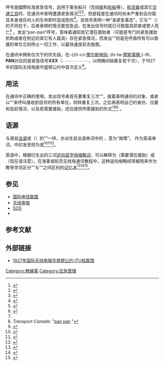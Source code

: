 {{noteTA
|1=zh-cn:信号; zh-tw:訊號;
}}
{{tsl|en|Radiotelephone|无线电话机}}呼号'''{{lang|en|PAN-PAN}}'''是國際标准紧急信号，适用于乘坐船只（包括[[艇|艇]]和[[轮船|轮船]]等）、[[航空器|航空器]]或其它[[载具|交通工具]]时，在通讯中表明遭遇紧急情况<ref name="TCMS">{{cite web | title=Safety and Distress Radiotelephone Procedures | url=http://www.tc.gc.ca/eng/marinesafety/tp-tp9878-menu-662.htm | publisher=Transport Canada | date=28 June 2013 | accessdate=2021-01-14 | archiveurl=https://web.archive.org/web/20130805145407/http://www.tc.gc.ca/eng/marinesafety/tp-tp9878-menu-662.htm | archivedate=2013-08-05 | dead-url=no }}</ref><ref name=callUSCG>{{cite web | author=District Eleven Response (dr) | title=Search and Rescue: Calling the Coast Guard | url=http://www.uscg.mil/d11/dr/CallingTheCG.asp | publisher=United States Coast Guard | date= | accessdate=2021-01-14 | archive-date=2016-12-18 | archive-url=https://web.archive.org/web/20161218074537/https://www.uscg.mil/d11/dr/CallingTheCG.asp | dead-url=no }}</ref><ref name="emprUSCG">{{cite journal | author=1st Coast Guard District | title=Special Notice To Mariners | url=http://www.uscg.mil/d1/prevention/NavInfo/navinfo/documents/A-Emergency_Procedures.PDF | publisher=United States Coast Guard | date=6 September 2001 | accessdate=2021-01-14 | archive-date=2012-10-15 | archive-url=https://web.archive.org/web/20121015181026/http://www.uscg.mil/d1/prevention/NavInfo/navinfo/documents/A-Emergency_Procedures.PDF | dead-url=no }}</ref>，但是程度在通讯时尚未严重到会对载具本身或任何人的生命即时造成危险<ref>{{cite web|url=http://corporationscanada.ic.gc.ca/epic/site/smt-gst.nsf/en/sf00033e.html|archive-url=https://wayback.archive-it.org/all/20110811001724/http://www.ic.gc.ca/eic/site/smt-gst.nsf/eng/sf00033.html|archive-date=2011-08-11|title=RIC-22 — General Radiotelephone Operating Procedures|work=ic.gc.ca|accessdate=2021-01-14|dead-url=yes}}</ref>。该信号表明一种“准紧急事态”，它与“{{lang|en|[[Mayday|Mayday]]}}”（{{tsl|en|distress signal|遇难信号}}）的不同在于，后者表明的情况更加急迫，在发出信号时就已可致载具损害或使人死亡<ref>{{cite web|url=http://corporationscanada.ic.gc.ca/epic/site/smt-gst.nsf/en/sf01334e.html|archive-url=https://wayback.archive-it.org/all/20110811005224/http://www.ic.gc.ca/eic/site/smt-gst.nsf/eng/sf01334.html|archive-date=2011-08-11|title=RIC-22 — General Radiotelephone Operating Procedures|work=ic.gc.ca|accessdate=2021-01-14|dead-url=yes}}</ref> 。发出“pan-pan”呼号，意味着通知其它潜在援助者（可能是专门的紧急援助机构或者在附近的其它有人载具）存在紧急情况，而发出“{{lang|en|Mayday}}”则是在呼救所有可以救援的单位立刻停止一切工作，以最快速度前去施救。

{{lang|en|PAN-PAN}}在通讯中拥有仅次于{{lang|en|Mayday}}的优先级。在-{zh-cn:[[摩尔斯电码|摩尔斯电码]]; zh-tw:[[摩尔斯电码|摩斯電碼]];}-中，'''PAN'''对应的是紧急信号'''XXX'''（<code>-··--··--··-</code>，以明确间隔重复若干次），于1927年的国际无线电报华盛顿公约中首次定义<ref>{{Cite web|url=http://search.itu.int/history/HistoryDigitalCollectionDocLibrary/4.39.43.en.100.pdf#search=mayday|title=International Radiotelegraph Convention of Washington, 1927|pages=87-88|website=search.itu.int|accessdate=2021-01-14|format=PDF|archive-date=2021-01-15|archive-url=https://web.archive.org/web/20210115192356/http://search.itu.int/history/HistoryDigitalCollectionDocLibrary/4.39.43.en.100.pdf#search=mayday|dead-url=no}}</ref>。

== 用法 ==
在通讯中正确的使用{{lang|en|pan-pan}}，发出信号者首先要重复三次“{{lang|en|Pan-pan}}”，接着表明通讯的对象，或者以“{{lang|en|all stations}}”来呼叫接收到信号的所有单位，同样重复三次。之后再表明自己的身份、位置和目前情况，以及若需要援助，还应提供所需援助的形式<ref name=TCMS/><ref>''Transport Canada'': "[http://www.tc.gc.ca/eng/civilaviation/opssvs/secretariat-terminology-glossary-823.htm pan pan] {{Wayback|url=http://www.tc.gc.ca/eng/civilaviation/opssvs/secretariat-terminology-glossary-823.htm |date=20210203101014 }}"</ref><ref name="FAA ATC Order JO7110.65W">{{cite web |url=http://www.faa.gov/documentLibrary/media/Order/ATC.pdf#407 |title=Air Traffic Organization Policy, Order JO7110.65W |publisher=U.S. Department of Transportation, Federal Aviation Administration |accessdate=2021-01-16 |archive-date=2019-06-07 |archive-url=https://web.archive.org/web/20190607135604/https://www.faa.gov/documentLibrary/media/Order/ATC.pdf#407 |dead-url=no }}</ref> 。

== 语源 ==
与源自[[法语|法语]]{{lang|fr|m'aidez}}或{{lang|fr|m'aider}}（{{lang|fr|venez m'aider}}）的“{{lang|en|Mayday}}”一样，{{lang|en|pan-pan}}亦派生自法语单词中的{{lang|fr|panne}} {{IPA-fr|pan|}}，意为“故障”。 作为英语单词，{{lang|en|pan-pan}}中{{lang|en|pan}}的发音则为{{IPAc-en|p|ɑː|n}}或{{IPAc-en|p|æ|n}}<ref name="Hopkinson2008">{{cite book|author=Sara Hopkinson|title=VHF Afloat|url=https://books.google.com/books?id=bl1-DwAAQBAJ&pg=PT53|date=14 November 2008|publisher=Fernhurst Books Limited|isbn=978-1-912177-41-7|pages=53–|quote=The origin of pan pan is from the French "en panne" meaning broken down.|access-date=2021-05-19|archive-date=2021-05-09|archive-url=https://web.archive.org/web/20210509070444/https://books.google.com/books?id=bl1-DwAAQBAJ&pg=PT53}}</ref><ref>{{cite book|title=Popular Electronics|url=https://books.google.com/books?id=zDRQAAAAYAAJ|year=1974|publisher=Ziff-Davis Publishing Company|quote=According to regulations, don't have an emergency unless you know the exact meaning of these three terms: Mayday, Pan and Security. They're of French origin and describe the exact degree of distress.|access-date=2021-05-19|archive-date=2021-05-03|archive-url=https://web.archive.org/web/20210503172355/https://books.google.com/books?id=zDRQAAAAYAAJ}}</ref><ref name="StevensonWaite2011">{{cite book|author1=Angus Stevenson|author2=Maurice Waite|title=Concise Oxford English Dictionary: Luxury Edition|url=https://books.google.com/books?id=sYScAQAAQBAJ&pg=PA1035|date=18 August 2011|publisher=OUP Oxford|isbn=978-0-19-960111-0|pages=1035–|quote=An international radio distress signal, of less urgency than a Mayday signal. Origin 1920s: ''pan'' from Fr. ''panne'' 'breakdown'.|access-date=2021-05-19|archive-date=2021-05-03|archive-url=https://web.archive.org/web/20210503172354/https://books.google.com/books?id=sYScAQAAQBAJ&pg=PA1035}}</ref>。

英语中，根据{{lang|en|PAN}}衍生出的三词[[逆向首字母缩略词|逆向首字母缩略词]]，{{lang|en|PAN}}可以解释为{{lang|en|possible assistance needed}}（需要潜在援助）或{{lang|en|pay attention now}}（现在请注意）。在海事或航空无线电通讯教程中，这种逆向缩略经常被用来作为教导学员区分“{{lang|en|Mayday}}”与“{{lang|en|pan-pan}}”之间区别的[[记忆术|记忆术]]<ref>{{cite web |title=Aviation Radio (AVI30316). Part 1 – Aircraft Radio Operation |url=https://ausacademy.org/topic-category/avi30316_aviationradio/ |website=ausacademy.org |publisher=Australian Unmanned Systems Academy (AUSA) |access-date=3 May 2021 |quote=PAN – As a Three-Letter Acronym (TLA): “Possible assistance needed” “Pay attention now”.  The TLA is derived from “pan” and is used in maritime and aeronautical radio communications courses as a mnemonic to radio and communications operators.  Note: it is very important remember the difference between mayday and pan-pan emergency communications. |archive-date=2021-05-05 |archive-url=https://web.archive.org/web/20210505152610/https://ausacademy.org/topic-category/avi30316_aviationradio/ }}</ref><ref name="Moriarty2014">{{cite book|author=Capt. David Moriarty|title=Practical Human Factors for Pilots|url=https://books.google.com/books?id=q-pDBAAAQBAJ&pg=PA168|date=30 December 2014|publisher=Elsevier Science|isbn=978-0-12-800786-0|pages=168–|access-date=2021-05-19|archive-date=2021-05-03|archive-url=https://web.archive.org/web/20210503173748/https://books.google.com/books?id=q-pDBAAAQBAJ&pg=PA168}}</ref><ref name="WestinLandsell2021">{{cite book|author1=Mike Westin|author2=Olle Landsell|author3=Nina Olofsson|title=Seamanship 2.0: Everything you need to know to get yourself out of trouble at sea|url=https://books.google.com/books?id=4GUbEAAAQBAJ&pg=PA122|date=11 March 2021|publisher=Bloomsbury Publishing|isbn=978-1-4729-7704-5|pages=122–|access-date=2021-05-19|archive-date=2021-05-03|archive-url=https://web.archive.org/web/20210503173750/https://books.google.com/books?id=4GUbEAAAQBAJ&pg=PA122}}</ref>。

== 参见 ==
*[[国际电信联盟|国际电信联盟]]
*[[无线电报|无线电报]]
*[[SOS|SOS]]
*{{tsl|en|International Radiotelegraph Convention (1906)|1906年第一次国际无线电报公约}}

== 参考文献 ==
{{Reflist|2}}

== 外部链接 ==
*[http://search.itu.int/history/HistoryDigitalCollectionDocLibrary/4.39.43.en.100.pdf#search=mayday 1927年国际无线电报华盛顿公约 ITU档案馆] {{Wayback|url=http://search.itu.int/history/HistoryDigitalCollectionDocLibrary/4.39.43.en.100.pdf#search=mayday |date=20210115192356 }}

[[Category:無線電|Category:無線電]]
[[Category:应急管理|Category:应急管理]]